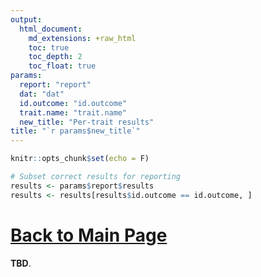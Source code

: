 ```yaml
---
output:
  html_document:
    md_extensions: +raw_html
    toc: true
    toc_depth: 2
    toc_float: true
params:
  report: "report"
  dat: "dat"
  id.outcome: "id.outcome"
  trait.name: "trait.name"
  new_title: "Per-trait results"
title: "`r params$new_title`"
---
```


```r
knitr::opts_chunk$set(echo = F)

# Subset correct results for reporting
results <- params$report$results
results <- results[results$id.outcome == id.outcome, ]
```

<style type="text/css">
.main-container {
  max-width: 1800px;
  margin-left: auto;
  margin-right: auto;
}
</style>

# [Back to Main Page](./../report.html)

**TBD**.
